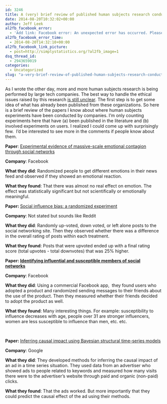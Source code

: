 ```yaml
---
id: 3246
title: A (very) brief review of published human subjects research conducted with social media companies
date: 2014-08-20T10:32:02+00:00
author: Jeff Leek
al2fb_facebook_error:
  - 'Add link: Facebook error: An unexpected error has occurred. Please retry your request later.'
al2fb_facebook_error_time:
  - 2014-08-20T14:32:10+00:00
al2fb_facebook_link_picture:
  - post=http://simplystatistics.org/?al2fb_image=1
dsq_thread_id:
  - 2943659019
categories:
  - Uncategorized
slug: "a-very-brief-review-of-published-human-subjects-research-conducted-with-social-media-companies"
---
```

As I wrote the other day, more and more human subjects research is being performed by large tech companies. The best way to handle the ethical issues raised by this research [is still unclear](http://simplystatistics.org/2014/08/05/do-we-need-institutional-review-boards-for-human-subjects-research-conducted-by-big-web-companies/). The first step is to get some idea of what has already been published from these organizations. So here is a brief review of the papers I know about where human subjects experiments have been conducted by companies. I'm only counting experiments here that have (a) been published in the literature and (b) involved experiments on users. I realized I could come up with surprisingly few.  I'd be interested to see more in the comments if people know about them.

**Paper**: [Experimental evidence of massive-scale emotional contagion through social networks](http://www.pnas.org/content/111/24/8788.full)
  
**Company**: Facebook
  
**What they did**: Randomized people to get different emotions in their news feed and observed if they showed an emotional reaction.
  
**What they found**: That there was almost no real effect on emotion. The effect was statistically significant but not scientifically or emotionally meaningful.

**Paper: **[Social influence bias: a randomized experiment](http://www.sciencemag.org/content/341/6146/647.abstract)
  
**Company**: Not stated but sounds like Reddit
  
**What they did**: Randomly up-voted, down voted, or left alone posts to the social networking site. Then they observed whether there was a difference in the overall rating of posts within each treatment.
  
**What they found**: Posts that were upvoted ended up with a final rating score (total upvotes - total downvotes) that was 25% higher.

**Paper: [Identifying influential and susceptible members of social networks](http://www.sciencemag.org/content/337/6092/337.full) **
  
**Company**: Facebook
  
**What they did**: Using a commercial Facebook app,  they found users who adopted a product and randomized sending messages to their friends about the use of the product. Then they measured whether their friends decided to adopt the product as well.
  
**What they found**: Many interesting things. For example: susceptibility to influence decreases with age, people over 31 are stronger influencers, women are less susceptible to influence than men, etc. etc.

&nbsp;

**Paper: **[Inferring causal impact using Bayesian structural time-series models](http://static.googleusercontent.com/media/research.google.com/en/us/pubs/archive/41854.pdf)
  
**Company**: Google
  
**What they did**: They developed methods for inferring the causal impact of an ad in a time series situation. They used data from an advertiser who showed ads to people related to keywords and measured how many visits there were to the advertiser's website through paid and organic (non-paid) clicks.
  
**What they found**: That the ads worked. But more importantly that they could predict the causal effect of the ad using their methods.

&nbsp;

&nbsp;

&nbsp;

&nbsp;

&nbsp;

&nbsp;

&nbsp;
